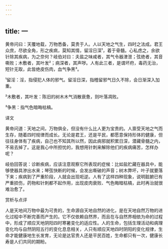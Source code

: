 ```yaml
---
---
---
```

title: 一
---




黄帝问曰：天覆地载，万物悉备，莫贵于人。人以天地之气生，四时之法成。君王众庶，尽欲全角，形之疾病，莫知其情，留淫日深¹，着于骨髓。心私虑之，余欲针除其疾病，为之奈何？岐伯对曰：夫盐之味咸者，其气令器津泄；弦绝者，其音嘶败；木敷者，其叶发²；病深者，其声哕。人有此三者，是谓坏府，毒药无治，短针无取，此皆绝皮伤肉，血气争黑³。

¹留淫：淫，指侵犯人体的邪气。留淫日深，指稽留邪气日久不除，会日渐深入加重。

²木敷者，其叶发：陈旧的树木木气消散衰惫，则叶落凋败。

³争黑：指气色暗晦枯槁。

译文

黄帝问道：天地之间，万物俱全，但没有什么比人更为宝贵的。人禀受天地之气而生存，随着四时规律而成长。无论是君王，还是平民，都愿意保持形体的健康，但往往身体有了疾病，自己也不知其所以然，因此病邪就积累日深，潜藏骨髓之内，不易去掉了。这是我心中所担忧的，我想用针刺来解除他们的疾病痛苦，怎样办呢？

岐伯回答说：诊断疾病，应该注意观察它所表现的症候：比如盐贮藏在器具中，能够使器具渗出水来；琴弦快断的时候，会发出嘶破的声音；树木弊坏，叶子就要落下来；疾病到了严重阶段，人就会出现呃逆。人有了这样四种现象，说明脏腑已有严重损伤，药物和针刺都不起作用，出现皮肉衰败、气色晦暗枯槁，此时再治就很难治愈了。

赏析与点评

人是天地间万物中最为可贵的，生命源自天地自然的进化，是在天地自然万物的进化过程中不断完善而产生的。它不仅依赖自然界，而且在与自然界相依为命的过程中，形成了顺应天地阴阳四时寒暑变化的适应性。人的生命，包括生理活动和病理变化均与自然阴阳五行的变化息息相关，人只有顺应天地四时阴阳的变化规律，生命才能健康地生长发育，无论是达官贵人还是平民百姓，生命都只有一次，健康长寿是人们共同的期盼。